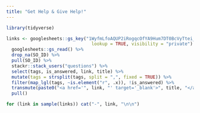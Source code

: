 ```yaml
---
title: "Get Help & Give Help!"
---
```


```r
library(tidyverse)

links <- googlesheets::gs_key("1WyfmLfoAQUP2iRogqcOfYA9Hum7DT0BcVyTtei_6Xjw", 
                                lookup = TRUE, visibility = "private") %>%
  googlesheets::gs_read() %>% 
  drop_na(SO_ID) %>%
  pull(SO_ID) %>%
  stackr::stack_users("questions") %>%
  select(tags, is_answered, link, title) %>%
  mutate(tags = strsplit(tags, split = ",", fixed = TRUE)) %>%
  filter(map_lgl(tags, ~is.element("r", .x)), !is_answered) %>%
  transmute(paste0("<a href='", link, "' target='_blank'>", title, "</a>")) %>%
  pull()
```

```r
for (link in sample(links)) cat("-", link, "\n\n")
```

